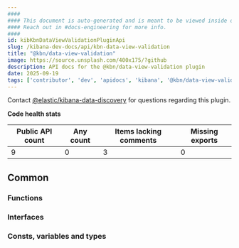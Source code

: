 ```yaml
---
####
#### This document is auto-generated and is meant to be viewed inside our experimental, new docs system.
#### Reach out in #docs-engineering for more info.
####
id: kibKbnDataViewValidationPluginApi
slug: /kibana-dev-docs/api/kbn-data-view-validation
title: "@kbn/data-view-validation"
image: https://source.unsplash.com/400x175/?github
description: API docs for the @kbn/data-view-validation plugin
date: 2025-09-19
tags: ['contributor', 'dev', 'apidocs', 'kibana', '@kbn/data-view-validation']
---
```




Contact [@elastic/kibana-data-discovery](https://github.com/orgs/elastic/teams/kibana-data-discovery) for questions regarding this plugin.

**Code health stats**

| Public API count  | Any count | Items lacking comments | Missing exports |
|-------------------|-----------|------------------------|-----------------|
| 9 | 0 | 3 | 0 |

## Common

### Functions
<DocDefinitionList data={kbnDataViewValidationObj.common.functions}/>

### Interfaces
<DocDefinitionList data={kbnDataViewValidationObj.common.interfaces}/>

### Consts, variables and types
<DocDefinitionList data={kbnDataViewValidationObj.common.misc}/>

